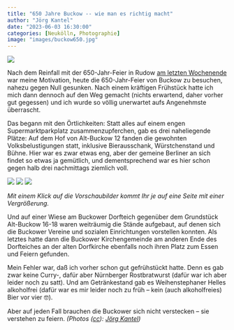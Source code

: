```yaml
---
title: "650 Jahre Buckow -- wie man es richtig macht"
author: "Jörg Kantel"
date: "2023-06-03 16:30:00"
categories: [Neukölln, Photographie]
image: "images/buckow650.jpg"
---
```


[![](images/buckow650-b.jpg)](https://www.flickr.com/photos/schockwellenreiter/52947338126/)

Nach dem Reinfall mit der 650-Jahr-Feier in Rudow [am letzten Wochenende](https://kantel.github.io/posts/2023052901_650_jahre_rudow_ohne_currywurst/) war meine Motivation, heute die 650-Jahr-Feier von Buckow zu besuchen, nahezu gegen Null gesunken. Nach einem kräftigen Frühstück hatte ich mich dann dennoch auf den Weg gemacht (nichts erwartend, daher vorher gut gegessen) und ich wurde so völlig unerwartet aufs Angenehmste überrascht.

Das begann mit den Örtlichkeiten: Statt alles auf einem engen Supermarktparkplatz zusammenzupferchen, gab es drei naheliegende Plätze: Auf dem Hof von Alt-Buckow 12 fanden die gewohnten Volksbelustigungen statt, inklusive Bierausschank, Würstchenstand und Bühne. Hier war es zwar etwas eng, aber der gemeine Berliner an sich findet so etwas ja gemütlich, und dementsprechend war es hier schon gegen halb drei nachmittags ziemlich voll.

[![](images/buckow650_1.jpg)](https://www.flickr.com/photos/schockwellenreiter/52947338261/)&nbsp;[![](images/buckow650_2.jpg)](https://www.flickr.com/photos/schockwellenreiter/52947800918/)&nbsp;[![](images/buckow650_3.jpg)](https://www.flickr.com/photos/schockwellenreiter/52947801058/)

*Mit einem Klick auf die Vorschaubilder kommt Ihr je auf eine Seite mit einer Vergrößerung.*

Und auf einer Wiese am Buckower Dorfteich gegenüber dem Grundstück Alt-Buckow 16-18 waren weiträumig die Stände aufgebaut, auf denen sich die Buckower Vereine und sozialen Einrichtungen vorstellen konnten. Als letztes hatte dann die Buckower Kirchengemeinde am anderen Ende des Dorfteiches an der alten Dorfkirche ebenfalls noch ihren Platz zum Essen und Feiern gefunden.

Mein Fehler war, daß ich vorher schon gut gefrühstückt hatte. Denn es gab zwar keine Curry-, dafür aber Nürnberger Rostbratwurst (dafür war ich aber leider noch zu satt). Und am Getränkestand gab es Weihenstephaner Helles alkoholfrei (dafür war es mir leider noch zu früh -- kein (auch alkoholfreies) Bier vor vier&nbsp;🤓).

Aber auf jeden Fall brauchen die Buckower sich nicht verstecken -- sie verstehen zu feiern. *(Photos ([cc](http://creativecommons.org/licenses/by-nc-nd/2.0/)): [Jörg Kantel](http://cognitiones.kantel-chaos-team.de/cv.html))*